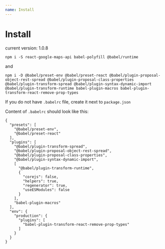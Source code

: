 ```yaml
---
name: Install
---
```


# Install

current version: 1.0.8

```
npm i -S react-google-maps-api babel-polyfill @babel/runtime
```

and

```
npm i -D @babel/preset-env @babel/preset-react @babel/plugin-proposal-object-rest-spread @babel/plugin-proposal-class-properties @babel/plugin-transform-spread @babel/plugin-syntax-dynamic-import @babel/plugin-transform-runtime babel-plugin-macros babel-plugin-transform-react-remove-prop-types
```

If you do not have `.babelrc` file, create it next to `package.json`

Content of `.babelrc` should look like this:
```
{
  "presets": [
    "@babel/preset-env",
    "@babel/preset-react"
  ],
  "plugins": [
    "@babel/plugin-transform-spread",
    "@babel/plugin-proposal-object-rest-spread",
    "@babel/plugin-proposal-class-properties",
    "@babel/plugin-syntax-dynamic-import",
    [
      "@babel/plugin-transform-runtime",
      {
        "corejs": false,
        "helpers": true,
        "regenerator": true,
        "useESModules": false
      }
    ],
    "babel-plugin-macros"
  ],
  "env": {
    "production": {
      "plugins": [
        "babel-plugin-transform-react-remove-prop-types"
      ]
    }
  }
}
```
